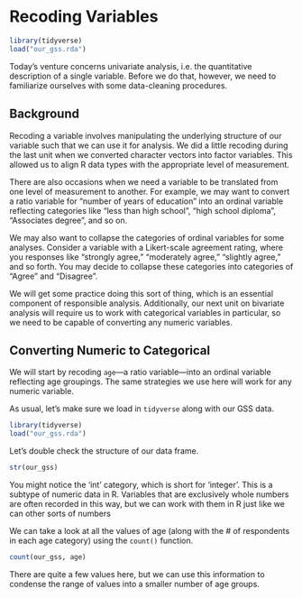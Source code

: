 # Recoding Variables

```r
library(tidyverse)
load("our_gss.rda")
```

Today's venture concerns univariate analysis, i.e. the quantitative description of a single variable. Before we do that, however, we need to familiarize ourselves with some data-cleaning procedures. 

## Background
Recoding a variable involves manipulating the underlying structure of our variable such that we can use it for analysis. We did a little recoding during the last unit when we converted character vectors into factor variables. This allowed us to align R data types with the appropriate level of measurement.

There are also occasions when we need a variable to be translated from one level of measurement to another. For example, we may want to convert a ratio variable for "number of years of education" into an ordinal variable reflecting categories like "less than high school", "high school diploma", "Associates degree", and so on. 

We may also want to collapse the categories of ordinal variables for some analyses. Consider a variable with a Likert-scale agreement rating, where you responses like "strongly agree," "moderately agree," "slightly agree," and so forth. You may decide to collapse these categories into categories of "Agree" and "Disagree". 

We will get some practice doing this sort of thing, which is an essential component of responsible analysis. Additionally, our next unit on bivariate analysis will require us to work with categorical variables in particular, so we need to be capable of converting any numeric variables.

## Converting Numeric to Categorical
We will start by recoding `age`---a ratio variable---into an ordinal variable reflecting age groupings. The same strategies we use here will work for any numeric variable. 

As usual, let's make sure we load in `tidyverse` along with our GSS data.
```r
library(tidyverse)
load("our_gss.rda")
```

Let's double check the structure of our data frame.
```r
str(our_gss)
```
::: {.callout-note}
You might notice the 'int' category, which is short for 'integer'. This is a subtype of numeric data in R. Variables that are exclusively whole numbers are often recorded in this way, but we can work with them in R just like we can other sorts of numbers
:::

We can take a look at all the values of age (along with the # of respondents in each age category) using the `count()` function. 
```r
count(our_gss, age)
```
There are quite a few values here, but we can use this information to condense the range of values into a smaller number of age groups.








